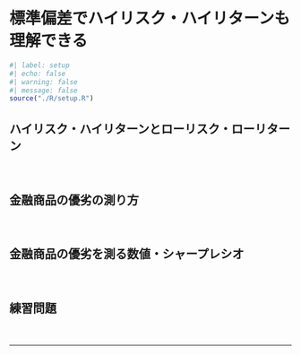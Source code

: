 # 標準偏差でハイリスク・ハイリターンも理解できる
```r
#| label: setup
#| echo: false
#| warning: false
#| message: false
source("./R/setup.R")
```

## ハイリスク・ハイリターンとローリスク・ローリターン

　  

## 金融商品の優劣の測り方

　  

## 金融商品の優劣を測る数値・シャープレシオ

　  

## 練習問題 {.unnumbered}

　  

---
